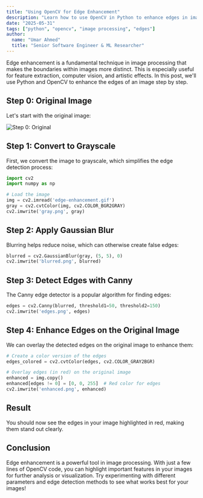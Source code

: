 ```yaml
---
title: "Using OpenCV for Edge Enhancement"
description: "Learn how to use OpenCV in Python to enhance edges in images, with step-by-step code and visual results."
date: "2025-05-31"
tags: ["python", "opencv", "image processing", "edges"]
author:
  name: "Umar Ahmed"
  title: "Senior Software Engineer & ML Researcher"
---
```


Edge enhancement is a fundamental technique in image processing that makes the boundaries within images more distinct. This is especially useful for feature extraction, computer vision, and artistic effects. In this post, we'll use Python and OpenCV to enhance the edges of an image step by step.

## Step 0: Original Image

Let's start with the original image:

![Step 0: Original](https://nir-service-storage.s3.amazonaws.com/static/images/preset_thumbnails/edge-enhancement.gif)

## Step 1: Convert to Grayscale

First, we convert the image to grayscale, which simplifies the edge detection process:

```python
import cv2
import numpy as np

# Load the image
img = cv2.imread('edge-enhancement.gif')
gray = cv2.cvtColor(img, cv2.COLOR_BGR2GRAY)
cv2.imwrite('gray.png', gray)
```

## Step 2: Apply Gaussian Blur

Blurring helps reduce noise, which can otherwise create false edges:

```python
blurred = cv2.GaussianBlur(gray, (5, 5), 0)
cv2.imwrite('blurred.png', blurred)
```

## Step 3: Detect Edges with Canny

The Canny edge detector is a popular algorithm for finding edges:

```python
edges = cv2.Canny(blurred, threshold1=50, threshold2=150)
cv2.imwrite('edges.png', edges)
```

## Step 4: Enhance Edges on the Original Image

We can overlay the detected edges on the original image to enhance them:

```python
# Create a color version of the edges
edges_colored = cv2.cvtColor(edges, cv2.COLOR_GRAY2BGR)

# Overlay edges (in red) on the original image
enhanced = img.copy()
enhanced[edges != 0] = [0, 0, 255]  # Red color for edges
cv2.imwrite('enhanced.png', enhanced)
```

## Result

You should now see the edges in your image highlighted in red, making them stand out clearly.

## Conclusion

Edge enhancement is a powerful tool in image processing. With just a few lines of OpenCV code, you can highlight important features in your images for further analysis or visualization. Try experimenting with different parameters and edge detection methods to see what works best for your images!
